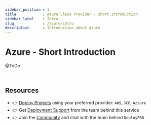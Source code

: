 ```yaml
---
sidebar_position : 1
title            : Azure Cloud Provider - Short Introduction 
sidebar_label    : Intro
slug             : /azure/intro
description      : Introduction about Azure
---
```


# Azure - Short Introduction

@ToDo

<br />

## Resources

- 👉 [Deploy Projects](https://deploypro.dev/) using your preferred provider: `AWS`, `GCP`, `Azzure`
- 👉 Get [Deployment Support](https://deploypro.dev/support/) from the team behind this service
- 👉 Join the [Community](https://discord.gg/qQhjQZhnur) and chat with the team behind `DeployPRO`
